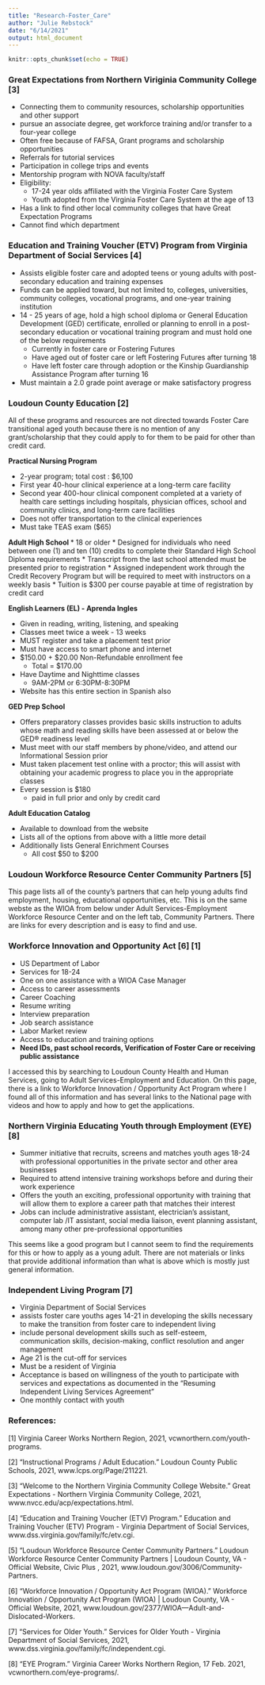 ```yaml
---
title: "Research-Foster_Care"
author: "Julie Rebstock"
date: "6/14/2021"
output: html_document
---
```


```r
knitr::opts_chunk$set(echo = TRUE)
```

### **Great Expectations** from Northern Viriginia Community College [3]

* Connecting them to community resources, scholarship opportunities and other support
* pursue an associate degree, get workforce training and/or transfer to a four-year college
* Often free because of FAFSA, Grant programs and scholarship opportunities 
* Referrals for tutorial services
* Participation in college trips and events
* Mentorship program with NOVA faculty/staff
* Eligibility: 
  + 17-24 year olds affiliated with the Virginia Foster Care System
  + Youth adopted from the Virginia Foster Care System at the age of 13
* Has a link to find other local community colleges that have Great Expectation Programs 
* Cannot find which department 


### **Education and Training Voucher (ETV) Program** from Virginia Department of Social Services [4] 

* Assists eligible foster care and adopted teens or young adults with post-secondary education and training expenses
* Funds can be applied toward, but not limited to, colleges, universities, community colleges, vocational programs, and one-year training institution 
* 14 - 25 years of age, hold a high school diploma or General Education Development (GED) certificate, enrolled or planning to enroll in a post-secondary education or vocational training program and must hold one of the below requirements 
    + Currently in foster care or Fostering Futures
    + Have aged out of foster care or left Fostering Futures after turning 18
    + Have left foster care through adoption or the Kinship Guardianship Assistance Program after turning 16
* Must maintain a 2.0 grade point average or make satisfactory progress



### Loudoun County Education [2]

All of these programs and resources are not directed towards Foster Care transitional aged youth because there is no mention of any grant/scholarship that they could apply to for them to be paid for other than credit card.  

**Practical Nursing Program**

  * 2-year program; total cost : $6,100
  * First year 40-hour clinical experience at a long-term care facility
  * Second year 400-hour clinical component completed at a variety of health care settings including hospitals, physician offices, school and community clinics, and long-term care facilities
  * Does not offer transportation to the clinical experiences
  * Must take TEAS exam ($65)
  
  
**Adult High School **
  * 18 or older 
  * Designed for individuals who need between one (1) and ten (10) credits to complete their Standard High School Diploma requirements
  * Transcript from the last school attended must be presented prior to registration
  * Assigned independent work through the Credit Recovery Program but will be required to meet with instructors on a weekly basis
  * Tuition is $300 per course payable at time of registration by credit card 
  
**English Learners (EL) - Aprenda Ingles**

  * Given in reading, writing, listening, and speaking
  * Classes meet twice a week - 13 weeks
  * MUST register and take a placement test prior
  * Must have access to smart phone and internet 
  * \$150.00 + \$20.00 Non-Refundable enrollment fee
    + Total = \$170.00
  * Have Daytime and Nighttime classes
    + 9AM-2PM or 6:30PM-8:30PM
  * Website has this entire section in Spanish also 
  

**GED Prep School **

  * Offers preparatory classes provides basic skills instruction to adults whose math and reading skills have been assessed at or below the GED® readiness level 
  * Must meet with our staff members by phone/video, and attend our Informational Session prior 
  * Must taken placement test online with a proctor; this will assist with obtaining your academic progress to place you in the appropriate classes
  * Every session is $180
    + paid in full prior and only by credit card 
    
    
**Adult Education Catalog **

  * Available to download from the website 
  * Lists all of the options from above with a little more detail
  * Additionally lists General Enrichment Courses 
    + All cost \$50 to \$200 


### **Loudoun Workforce Resource Center Community Partners** [5]

This page lists all of the county's partners that can help young adults find employment, housing, educational opportunities, etc. This is on the same webste as the WIOA from below under Adult Services-Employment Workforce Resource Center and on the left tab, Community Partners. There are links for every description and is easy to find and use. 

  
### **Workforce Innovation and Opportunity Act** [6] [1]

  * US Department of Labor 
  * Services for 18-24 
  * One on one assistance with a WIOA Case Manager
  * Access to career assessments
  * Career Coaching
  * Resume writing
  * Interview preparation
  * Job search assistance
  * Labor Market review
  * Access to education and training options
  * **Need IDs, past school records, Verification of Foster Care or receiving public assistance** 
  
I accessed this by searching to Loudoun County Health and Human Services, going to Adult Services-Employment and Education. On this page, there is a link to Workforce Innovation / Opportunity Act Program where I found all of this information and has several links to the National page with videos and how to apply and how to get the applications. 
  
  

### **Northern Virginia Educating Youth through Employment (EYE) ** [8]

  * Summer initiative that recruits, screens and matches youth ages 18-24 with professional opportunities in the private sector and other area businesses
  * Required to attend intensive training workshops before and during their work experience
  * Offers the youth an exciting, professional opportunity with training that will allow them to explore a career path that matches their interest
  * Jobs can include administrative assistant, electrician’s assistant, computer lab /IT
assistant, social media liaison, event planning assistant, among
many other pre-professional opportunities

This seems like a good program but I cannot seem to find the requirements for this or how to apply as a young adult. There are not materials or links that provide additional information than what is above which is mostly just general information. 
  
  
### **Independent Living Program ** [7]

  * Virginia Department of Social Services 
  * assists foster care youths ages 14-21 in developing the skills necessary to make the transition from foster care to independent living
  * include personal development skills such as self-esteem, communication skills, decision-making, conflict resolution and anger management
 * Age 21 is the cut-off for services
 * Must be a resident of Virginia
 * Acceptance is based on willingness of the youth to
participate with services and expectations as documented in the “Resuming Independent Living Services Agreement”
* One monthly contact with youth 
  
  
  
  
  
### References: 

[1] Virginia Career Works Northern Region, 2021, vcwnorthern.com/youth-programs.

[2] “Instructional Programs / Adult Education.” Loudoun County Public Schools, 2021, www.lcps.org/Page/211221.

[3] “Welcome to the Northern Virginia Community College Website.” Great Expectations - Northern Virginia Community College, 2021, www.nvcc.edu/acp/expectations.html. 

[4] “Education and Training Voucher (ETV) Program.” Education and Training Voucher (ETV) Program - Virginia Department of Social Services, www.dss.virginia.gov/family/fc/etv.cgi. 

[5] “Loudoun Workforce Resource Center Community Partners.” Loudoun Workforce Resource Center Community Partners | Loudoun County, VA - Official Website, Civic Plus , 2021, www.loudoun.gov/3006/Community-Partners. 

[6] “Workforce Innovation / Opportunity Act Program (WIOA).” Workforce Innovation / Opportunity Act Program (WIOA) | Loudoun County, VA - Official Website, 2021, www.loudoun.gov/2377/WIOA---Adult-and-Dislocated-Workers. 

[7] “Services for Older Youth.” Services for Older Youth - Virginia Department of Social Services, 2021, www.dss.virginia.gov/family/fc/independent.cgi. 

[8] “EYE Program.” Virginia Career Works Northern Region, 17 Feb. 2021, vcwnorthern.com/eye-programs/. 




